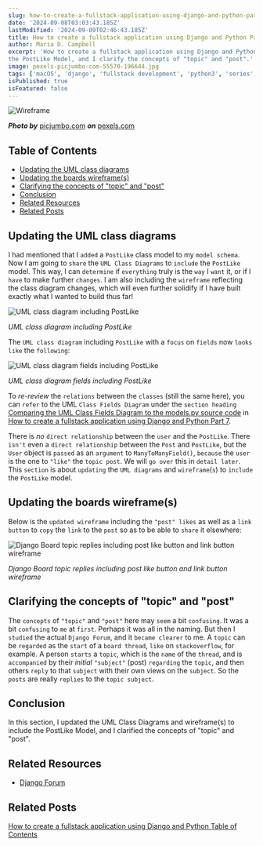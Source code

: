 ```yaml
---
slug: how-to-create-a-fullstack-application-using-django-and-python-part-10
date: '2024-09-08T03:03:43.185Z'
lastModified: '2024-09-09T02:46:43.185Z'
title: How to create a fullstack application using Django and Python Part 10
author: Maria D. Campbell
excerpt: 'How to create a fullstack application using Django and Python Part 10. In this section, I update the UML Class Diagrams and wireframe(s) to include
the PostLike Model, and I clarify the concepts of "topic" and "post".'
image: pexels-picjumbo-com-55570-196644.jpg
tags: ['macOS', 'django', 'fullstack development', 'python3', 'series', 'uml class diagram', 'uml', 'wireframe']
isPublished: true
isFeatured: false
---
```


![Wireframe](pexels-picjumbo-com-55570-196644.jpg)

**_Photo by_** [picjumbo.com](https://www.pexels.com/@picjumbo-com-55570/)
**_on_**
[pexels.com](https://www.pexels.com/photo/notebook-beside-the-iphone-on-table-196644/)

## Table of Contents

-   [Updating the UML class diagrams](#updating-the-umlL-class-diagrams)
-   [Updating the boards wireframe(s)](#updating-the-boards-wireframes)
-   [Clarifying the concepts of "topic" and "post"](#clarifying-the-concepts-of-topic-and-post)
-   [Conclusion](#conclusion)
-   [Related Resources](#related-resources)
-   [Related Posts](#related-posts)

## Updating the UML class diagrams

I had mentioned that I `added` a `PostLike` class model to my `model schema`.
Now I am going to `share` the `UML Class Diagrams` to `include` the `PostLike`
model. This way, I can `determine` if `everything` truly is the `way` I `want`
it, or if I `have` to make further `changes`. I am also including the
`wireframe` reflecting the class diagram changes, which will even further
solidify if I have built exactly what I wanted to build thus far!

![UML class diagram including PostLike](uml_class_diagram_including_postlike.drawio.svg)

_UML class diagram including PostLike_

The `UML class diagram` including `PostLike` with a `focus` on `fields` now
`looks like` the `following`:

![UML class diagram fields including PostLike](uml_class_diagram_fields_including_postlike.drawio.svg)

_UML class diagram fields including PostLike_

To _re-review_ the `relations` between the `classes` (still the same here), you
can `refer` to the UML `Class Fields Diagram` under the `section heading`
[Comparing the UML Class Fields Diagram to the models.py source code](/blog/how-to-create-a-fullstack-application-using-django-and-python-part-7#comparing-the-uml-class-fields-diagram-to-the-modelspy-source-code)
in
[How to create a fullstack application using Django and Python Part 7](/blog/how-to-create-a-fullstack-application-using-django-and-python-part-7#comparing-the-uml-class-fields-diagram-to-the-modelspy-source-code).

There is _no_ `direct relationship` between the `user` and the `PostLike`. There
`isn't` even a `direct relationship` between the `Post` and `PostLike`, but the
`User` object is `passed` as an `argument` to `ManyToManyField()`, `because` the
`user` is the one to `"like"` the `topic post`. We will `go over` this in
`detail later`. This `section` is about `updating` the `UML diagrams` and
`wireframe`(`s`) to `include` the `PostLike` model.

## Updating the boards wireframe(s)

Below is the `updated wireframe` including the `"post" likes` as well as a
`link button` to `copy` the `link` to the `post` so as to be able to `share` it
elsewhere:

![Django Board topic replies including post like button and link button wireframe](boards_project_wireframe_django_board_topic_replies_liked_link.drawio.svg)

_Django Board topic replies including post like button and link button
wireframe_

## Clarifying the concepts of "topic" and "post"

The `concepts` of `"topic"` and `"post"` here may `seem` a bit `confusing`. It
was a bit `confusing` to `me` at `first`. Perhaps it was all in the naming. But
then I `studied` the actual `Django Forum`, and it `became clearer` to me. A
`topic` can be `regarded` as the `start` of a `board thread`, `like` on
`stackoverflow`, for example. A person `starts` a `topic`, which is the `name`
of the `thread`, and is `accompanied` by their _initial_ `"subject"` (post)
`regarding` the `topic`, and then others `reply` to that `subject` with their
own views on the `subject`. So the `posts` are really `replies` to the
`topic subject`.

## Conclusion

In this section, I updated the UML Class Diagrams and wireframe(s) to include
the PostLike Model, and I clarified the concepts of "topic" and "post".

## Related Resources

-   [Django Forum](https://forum.djangoproject.com)

## Related Posts

[How to create a fullstack application using Django and Python Table of Contents](/blog/how-to-create-a-fullstack-application-using-django-and-python-table-of-contents)
